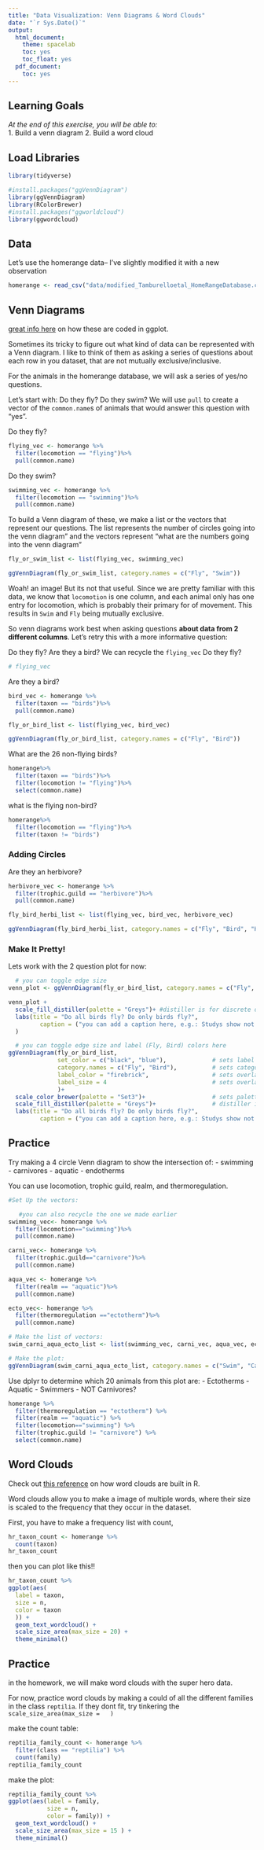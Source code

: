 ```yaml
---
title: "Data Visualization: Venn Diagrams & Word Clouds"
date: "`r Sys.Date()`"
output:
  html_document:
    theme: spacelab
    toc: yes
    toc_float: yes
  pdf_document:
    toc: yes
---
```


## Learning Goals
*At the end of this exercise, you will be able to:*    
1. Build a venn diagram
2. Build a word cloud


## Load Libraries
```r
library(tidyverse)

#install.packages("ggVennDiagram")
library(ggVennDiagram)
library(RColorBrewer)
#install.packages("ggworldcloud")
library(ggwordcloud)
```

## Data
Let's use the homerange data-- I've slightly modified it with a new observation
```r
homerange <- read_csv("data/modified_Tamburelloetal_HomeRangeDatabase.csv")

```

## Venn Diagrams

[great info here](https://cran.r-project.org/web/packages/ggVennDiagram/vignettes/using-ggVennDiagram.html) on how these are coded in ggplot. 

Sometimes its tricky to figure out what kind of data can be represented with a Venn diagram. I like to think of them as asking a series of questions about each row in you dataset, that are not mutually exclusive/inclusive. 

For the animals in the homerange database, we will ask a series of yes/no questions.

Let's start with: Do they fly? Do they swim? 
We will use `pull` to create a vector of the `common.name`s of animals that would answer this question with "yes".

Do they fly?
```r
flying_vec <- homerange %>%
  filter(locomotion == "flying")%>%
  pull(common.name)
```

Do they swim?
```r
swimming_vec <- homerange %>%
  filter(locomotion == "swimming")%>%
  pull(common.name)
```

To build a Venn diagram of these, we make a list or the vectors that represent our questions. 
The list represents the number of circles going into the venn diagram" and the vectors represent "what are the numbers going into the venn diagram"

```r
fly_or_swim_list <- list(flying_vec, swimming_vec)

ggVennDiagram(fly_or_swim_list, category.names = c("Fly", "Swim"))
```

Woah! an image!
But its not that useful. Since we are pretty familiar with this data, we know that `locomotion` is one column, and each animal only has one entry for locomotion, which is probably their primary for of movement. This results in `Swim` and `Fly` being mutually exclusive. 


So venn diagrams work best when asking questions **about data from 2 different columns**. 
Let's retry this with a more informative question: 

Do they fly? Are they a bird? 
We can recycle the `flying_vec`
Do they fly?
```r
# flying_vec
```

Are they a bird?
```r
bird_vec <- homerange %>%
  filter(taxon == "birds")%>%
  pull(common.name)
```


```r
fly_or_bird_list <- list(flying_vec, bird_vec)

ggVennDiagram(fly_or_bird_list, category.names = c("Fly", "Bird"))
```


What are the 26 non-flying birds?
```r
homerange%>%
  filter(taxon == "birds")%>%
  filter(locomotion != "flying")%>%
  select(common.name)
```

what is the flying non-bird?
```r
homerange%>%
  filter(locomotion == "flying")%>%
  filter(taxon != "birds")
```



### Adding Circles
Are they an herbivore?
```r
herbivore_vec <- homerange %>%
  filter(trophic.guild == "herbivore")%>%
  pull(common.name)
```

```r
fly_bird_herbi_list <- list(flying_vec, bird_vec, herbivore_vec)

ggVennDiagram(fly_bird_herbi_list, category.names = c("Fly", "Bird", "Herbivore"))
```

### Make It Pretty!

Lets work with the 2 question plot for now:
```r
  # you can toggle edge size
venn_plot <- ggVennDiagram(fly_or_bird_list, category.names = c("Fly", "Bird"), edge_size = 1.5)

venn_plot +
  scale_fill_distiller(palette = "Greys")+ #distiller is for discrete data
  labs(title = "Do all birds fly? Do only birds fly?",
         caption = ("you can add a caption here, e.g.: Studys show not all birds fly, and not only birds fly")
  )
```

```r
  # you can toggle edge size and label (Fly, Bird) colors here
ggVennDiagram(fly_or_bird_list,
              set_color = c("black", "blue"),             # sets label colors
              category.names = c("Fly", "Bird"),          # sets category label names
              label_color = "firebrick",                  # sets overlap-quantity label color
              label_size = 4                              # sets overlap-label size
              )+
  scale_color_brewer(palette = "Set3")+                   # sets palette for circle colors
  scale_fill_distiller(palette = "Greys")+                # distiller is for discrete data
  labs(title = "Do all birds fly? Do only birds fly?",
         caption = ("you can add a caption here, e.g.: Studys show not all birds fly, and not only birds fly") )
```



## Practice

Try making a 4 circle Venn diagram to show the intersection of:
- swimming
- carnivores
- aquatic
- endotherms

You can use locomotion, trophic guild, realm, and thermoregulation. 

```r
#Set Up the vectors:

   #you can also recycle the one we made earlier
swimming_vec<- homerange %>%
  filter(locomotion=="swimming")%>%
  pull(common.name)

carni_vec<- homerange %>%
  filter(trophic.guild=="carnivore")%>%
  pull(common.name)

aqua_vec <- homerange %>% 
  filter(realm == "aquatic")%>%
  pull(common.name)

ecto_vec<- homerange %>%
  filter(thermoregulation =="ectotherm")%>%
  pull(common.name)

```

```r
# Make the list of vectors:
swim_carni_aqua_ecto_list <- list(swimming_vec, carni_vec, aqua_vec, ecto_vec)

# Make the plot:
ggVennDiagram(swim_carni_aqua_ecto_list, category.names = c("Swim", "Carnivore", "Aquatic", "Ectotherm"))
```


Use dplyr to determine which 20 animals from this plot are:
- Ectotherms
- Aquatic
- Swimmers
- NOT Carnivores?

```r
homerange %>% 
  filter(thermoregulation == "ectotherm") %>% 
  filter(realm == "aquatic") %>%
  filter(locomotion=="swimming") %>%
  filter(trophic.guild != "carnivore") %>% 
  select(common.name)
```




## Word Clouds

Check out [this reference](https://lepennec.github.io/ggwordcloud/) on how word clouds are built in R. 


Word clouds allow you to make a image of multiple words, where their size is scaled to the frequency that they occur in the dataset. 

First, you have to make a frequency list with count, 
```r
hr_taxon_count <- homerange %>% 
  count(taxon)
hr_taxon_count
```

then you can plot like this!!
```r
hr_taxon_count %>% 
ggplot(aes(
  label = taxon, 
  size = n,
  color = taxon
  )) +
  geom_text_wordcloud() +
  scale_size_area(max_size = 20) +
  theme_minimal()
```

## Practice
in the homework, we will make word clouds with the super hero data. 

For now, practice word clouds by making a could of all the different families in the class `reptilia`.
If they dont fit, try tinkering the `scale_size_area(max_size =   )`

make the count table:
```r
reptilia_family_count <- homerange %>% 
  filter(class == "reptilia") %>%
  count(family)
reptilia_family_count
```


make the plot:
```r
reptilia_family_count %>% 
ggplot(aes(label = family, 
           size = n,
           color = family)) +
  geom_text_wordcloud() +
  scale_size_area(max_size = 15 ) +
  theme_minimal()
```